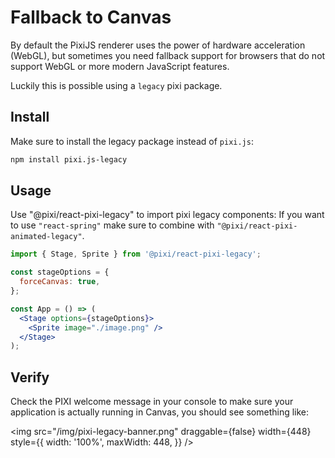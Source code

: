 # Fallback to Canvas

By default the PixiJS renderer uses the power of hardware acceleration (WebGL), but sometimes you need fallback support for
browsers that do not support WebGL or more modern JavaScript features.

Luckily this is possible using a `legacy` pixi package.

## Install

Make sure to install the legacy package instead of `pixi.js`:

```bash
npm install pixi.js-legacy
```

## Usage

Use "@pixi/react-pixi-legacy" to import pixi legacy components:
If you want to use `"react-spring"` make sure to combine with `"@pixi/react-pixi-animated-legacy"`.

```jsx
import { Stage, Sprite } from '@pixi/react-pixi-legacy';

const stageOptions = {
  forceCanvas: true,
};

const App = () => (
  <Stage options={stageOptions}>
    <Sprite image="./image.png" />
  </Stage>
);
```

## Verify

Check the PIXI welcome message in your console to make sure your application is actually running in Canvas, you should see
something like:

<img
  src="/img/pixi-legacy-banner.png"
  draggable={false}
  width={448}
  style={{
    width: '100%',
    maxWidth: 448,
  }}
/>
